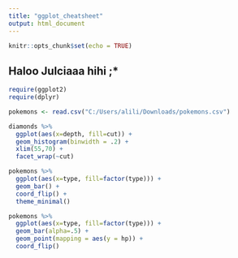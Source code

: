 ```yaml
---
title: "ggplot_cheatsheet"
output: html_document
---
```


```r
knitr::opts_chunk$set(echo = TRUE)
```

## Haloo Julciaaa hihi ;* 

```r
require(ggplot2)
require(dplyr)

pokemons <- read.csv("C:/Users/alili/Downloads/pokemons.csv")
```

```r
diamonds %>%
  ggplot(aes(x=depth, fill=cut)) + 
  geom_histogram(binwidth = .2) +
  xlim(55,70) + 
  facet_wrap(~cut)
```

```r
pokemons %>%
  ggplot(aes(x=type, fill=factor(type))) + 
  geom_bar() + 
  coord_flip() + 
  theme_minimal()
```

```r
pokemons %>%
  ggplot(aes(x=type, fill=factor(type))) +
  geom_bar(alpha=.5) + 
  geom_point(mapping = aes(y = hp)) +
  coord_flip()
```

